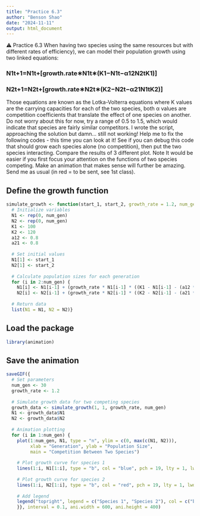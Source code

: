 ```yaml
---
title: "Practice 6.3"
author: "Benson Shao"
date: "2024-11-11"
output: html_document
---
```

⚠ Practice 6.3 When having two species using the same resources but with different rates of efficiency), we can model their population growth using two linked equations:

### N1t+1=N1t+[growth.rate∗N1t∗(K1−N1t−α12N2tK1)]
### N2t+1=N2t+[growth.rate∗N2t∗(K2−N2t−α21N1tK2)]

Those equations are known as the Lotka-Volterra equations where K values are the carrying capacities for each of the two species, both α values are competition coefficients that translate the effect of one species on another. Do not worry about this for now, try a range of 0.5 to 1.5, which would indicate that species are fairly similar competitors. I wrote the script, approaching the solution but damn… still not working! Help me to fix the following codes - this time you can look at it! See if you can debug this code that should grow each species alone (no competition), then put the two species interacting. Compare the results of 3 different plot. Note It would be easier if you first focus your attention on the functions of two species competing. Make an animation that makes sense will further be amazing. Send me as usual (in red = to be sent, see 1st class).

## Define the growth function
```r
simulate_growth <- function(start_1, start_2, growth_rate = 1.2, num_gen = 30) {
  # Initialize variables
  N1 <- rep(0, num_gen)
  N2 <- rep(0, num_gen)
  K1 <- 100
  K2 <- 120
  a12 <- 0.8
  a21 <- 0.8
  
  # Set initial values
  N1[1] <- start_1
  N2[1] <- start_2
  
  # Calculate population sizes for each generation
  for (i in 2:num_gen) {
    N1[i] <- N1[i-1] + (growth_rate * N1[i-1] * ((K1 - N1[i-1] - (a12 * N2[i-1])) / K1))
    N2[i] <- N2[i-1] + (growth_rate * N2[i-1] * ((K2 - N2[i-1] - (a21 * N1[i-1])) / K2))}
  
  # Return data
  list(N1 = N1, N2 = N2)}
```


## Load the package
```r
library(animation)
```

## Save the animation
```r
saveGIF({
  # Set parameters
  num_gen <- 30
  growth_rate <- 1.2
  
  # Simulate growth data for two competing species
  growth_data <- simulate_growth(1, 1, growth_rate, num_gen)
  N1 <- growth_data$N1
  N2 <- growth_data$N2
  
  # Animation plotting
  for (i in 1:num_gen) {
    plot(1:num_gen, N1, type = "n", ylim = c(0, max(c(N1, N2))), 
         xlab = "Generation", ylab = "Population Size",
         main = "Competition Between Two Species")
    
    # Plot growth curve for species 1
    lines(1:i, N1[1:i], type = "b", col = "blue", pch = 19, lty = 1, lwd = 2)
    
    # Plot growth curve for species 2
    lines(1:i, N2[1:i], type = "b", col = "red", pch = 19, lty = 1, lwd = 2)
    
    # Add legend
    legend("topright", legend = c("Species 1", "Species 2"), col = c("blue", "red"), lty = 1, pch = 19)
    }}, interval = 0.1, ani.width = 600, ani.height = 400)
```